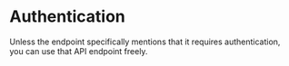 # Authentication

Unless the endpoint specifically mentions that it requires authentication, you can use that API endpoint freely.
